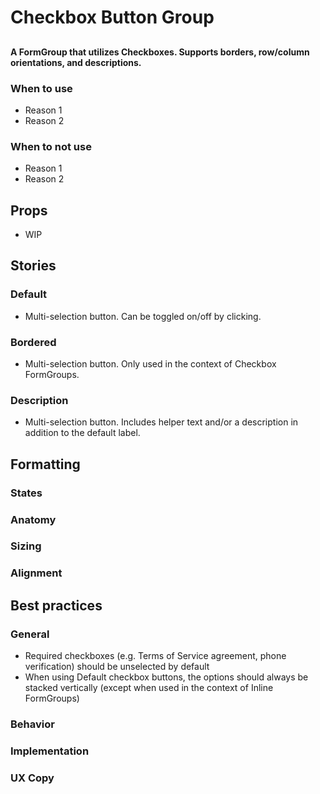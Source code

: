 
# Checkbox Button Group

##

<h4>
  A FormGroup that utilizes Checkboxes. Supports borders, row/column orientations, and descriptions.
</h4>

<Canvas>
  <Story id="components-form-elements-checkboxbuttongroup--default"/>
</Canvas>

### When to use 
- Reason 1
- Reason 2

### When to not use
- Reason 1
- Reason 2

## Props
- WIP

## Stories

### Default

- Multi-selection button. Can be toggled on/off by clicking.

<Canvas>
  <Story id="components-form-elements-checkboxbuttongroup--default"/>
</Canvas>

### Bordered

- Multi-selection button. Only used in the context of Checkbox FormGroups.

<Canvas>
  <Story id="components-form-elements-checkboxbuttongroup--bordered-row"/>
</Canvas>

### Description

- Multi-selection button. Includes helper text and/or a description in addition to the default label.

<Canvas>
  <Story id="components-form-elements-checkboxbuttongroup--description-row"/>
</Canvas>

## Formatting

### States

### Anatomy 

### Sizing

### Alignment


## Best practices

### General

- Required checkboxes (e.g. Terms of Service agreement, phone verification) should be unselected by default
- When using Default checkbox buttons, the options should always be stacked vertically (except when used in the context of Inline FormGroups)

### Behavior

### Implementation

### UX Copy
